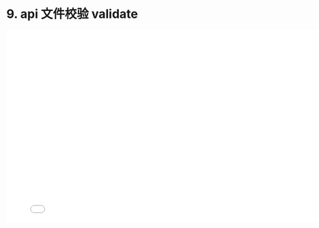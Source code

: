 # 9. api 文件校验 validate

<iframe src="//player.bilibili.com/player.html?bvid=BV1Wt4y1t7rf&page=1"
    width="800"
    height="450"
    frameborder="0"
    allowfullscreen
    scrolling="no"
    border="0"
    framespacing="0"
    allowfullscreen="true">
</iframe>
